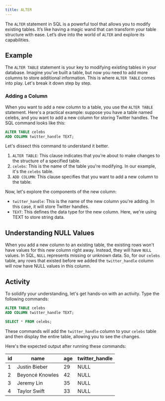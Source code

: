 ```yaml
---
title: ALTER
---
```


The `ALTER` statement in SQL is a powerful tool that allows you to modify existing tables. It’s like having a magic wand that can transform your table structure with ease. Let’s dive into the world of `ALTER` and explore its capabilities.

## Example

The `ALTER TABLE` statement is your key to modifying existing tables in your database. Imagine you've built a table, but now you need to add more columns to store additional information. This is where `ALTER TABLE` comes into play. Let's break it down step by step.

### Adding a Column

When you want to add a new column to a table, you use the `ALTER TABLE` statement. Here's a practical example: suppose you have a table named celebs, and you want to add a new column for storing Twitter handles. The SQL command looks like this:

```sql
ALTER TABLE celebs
ADD COLUMN twitter_handle TEXT;
```

Let's dissect this command to understand it better.

1. `ALTER TABLE`: This clause indicates that you're about to make changes to the structure of a specified table.
2. `celebs`: This is the name of the table you're modifying. In our example, it's the `celebs` table.
3. `ADD COLUMN`: This clause specifies that you want to add a new column to the table.

Now, let's explore the components of the new column:

- `twitter_handle`: This is the name of the new column you're adding. In this case, it will store Twitter handles.
- `TEXT`: This defines the data type for the new column. Here, we're using TEXT to store string data.

## Understanding NULL Values

When you add a new column to an existing table, the existing rows won't have values for this new column right away. Instead, they will have `NULL` values. In SQL, `NULL` represents missing or unknown data. So, for our `celebs` table, any rows that existed before we added the `twitter_handle` column will now have NULL values in this column.

## Activity

To solidify your understanding, let's get hands-on with an activity. Type the following commands:

```sql
ALTER TABLE celebs
ADD COLUMN twitter_handle TEXT;

SELECT * FROM celebs;
```

These commands will add the `twitter_handle` column to your `celebs` table and then display the entire table, allowing you to see the changes.

Here's the expected output after running these commands:

| **id** | **name**        | **age** | **twitter_handle** |
| ------ | --------------- | ------- | ------------------ |
| 1      | Justin Bieber   | 29      | NULL               |
| 2      | Beyoncé Knowles | 42      | NULL               |
| 3      | Jeremy Lin      | 35      | NULL               |
| 4      | Taylor Swift    | 33      | NULL               |

